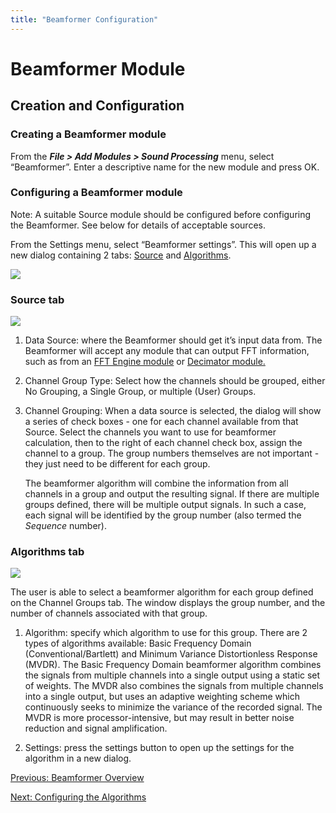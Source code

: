 ```yaml
---
title: "Beamformer Configuration"
---
```

Beamformer Module
=================

Creation and Configuration
--------------------------

  

### Creating a Beamformer module

From the **_File > Add Modules > Sound Processing_** menu, select "Beamformer". Enter a descriptive name for the new module and press OK.

  
  

### Configuring a Beamformer module

Note: A suitable Source module should be configured before configuring the Beamformer. See below for details of acceptable sources.

  

From the Settings menu, select "Beamformer settings". This will open up a new dialog containing 2 tabs: [Source](#BF_SourceTab) and [Algorithms](#BF_AlgoTab).

![](images/BF menu select.PNG)

  
  

### Source tab

![](images/BF Source FFT.PNG)

1.  Data Source: where the Beamformer should get it's input data from. The Beamformer will accept any module that can output FFT information, such as from an [FFT Engine module](../../../sound_processing/fftManagerHelp/docs/FFTEngine_Configuring.html) or [Decimator module.](../../../sound_processing/decimatorHelp/docs/decimator_decimator.html)
    
2.  Channel Group Type: Select how the channels should be grouped, either No Grouping, a Single Group, or multiple (User) Groups.
    
3.  Channel Grouping: When a data source is selected, the dialog will show a series of check boxes - one for each channel available from that Source. Select the channels you want to use for beamformer calculation, then to the right of each channel check box, assign the channel to a group. The group numbers themselves are not important - they just need to be different for each group.
    
    The beamformer algorithm will combine the information from all channels in a group and output the resulting signal. If there are multiple groups defined, there will be multiple output signals. In such a case, each signal will be identified by the group number (also termed the _Sequence_ number).
    

  

### Algorithms tab

![](images/BF Algo.PNG)  

The user is able to select a beamformer algorithm for each group defined on the Channel Groups tab. The window displays the group number, and the number of channels associated with that group.

1.  Algorithm: specify which algorithm to use for this group. There are 2 types of algorithms available: Basic Frequency Domain (Conventional/Bartlett) and Minimum Variance Distortionless Response (MVDR). The Basic Frequency Domain beamformer algorithm combines the signals from multiple channels into a single output using a static set of weights. The MVDR also combines the signals from multiple channels into a single output, but uses an adaptive weighting scheme which continuously seeks to minimize the variance of the recorded signal. The MVDR is more processor-intensive, but may result in better noise reduction and signal amplification.
    
2.  Settings: press the settings button to open up the settings for the algorithm in a new dialog.
    

  
  

[Previous: Beamformer Overview](Beamformer_Overview.html)

[Next: Configuring the Algorithms](Beamformer_AlgoConfig.html)
